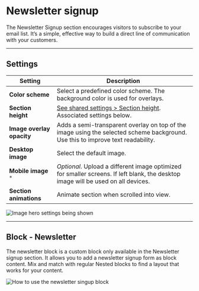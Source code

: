 # Newsletter signup

The Newsletter Signup section encourages visitors to subscribe to your email list. It’s a simple, effective way to build a direct line of communication with your customers.

---

## Settings

| Setting               | Description                                                                 |
|------------------------|-----------------------------------------------------------------------------|
| **Color scheme**         | Select a predefined color scheme. The background color is used for overlays. |
| **Section height**         | [See shared settings > Section height](#section-height). Associated settings below.                        |
| **Image overlay opacity**| Adds a semi-transparent overlay on top of the image using the selected scheme background. Use this to improve text readability. |
| **Desktop image**        | Select the default image. |
| **Mobile image** `*`         | _Optional_. Upload a different image optimized for smaller screens. If left blank, the desktop image will be used on all devices. |
| **Section animations**     | Animate section when scrolled into view.                    |

![Image hero settings being shown](./img/image-hero-1-settings.gif)

---


<SharedSettings />


<SectionHeight heightLabel="Slide" />


<OverlayContent />

## Block - Newsletter

The newsletter block is a custom block only available in the Newsletter signup section. It allows you to add a newsletter signup form as block content. Mix and match with regular Nested blocks to find a layout that works for your content.

![How to use the newsletter singup block](./img/newsletter-signup-1-newsletter-block.gif)


<NestedBlocks />